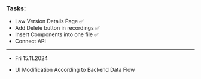 ### Tasks:

- Law Version Details Page ✅
- Add Delete button in recordings ✅
- Insert Components into one file ✅
- Connect API

---

- Fri 15.11.2024

* UI Modification According to Backend Data Flow
